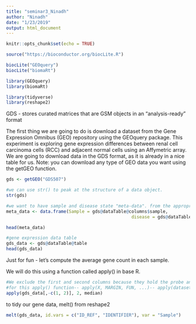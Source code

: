 ```yaml
---
title: "seminar3_Ninadh"
author: "Ninadh"
date: "1/23/2019"
output: html_document
---
```


```r
knitr::opts_chunk$set(echo = TRUE)
```

```r
source("https://bioconductor.org/biocLite.R")
```

```r
biocLite("GEOquery")
biocLite("biomaRt")
```

```r
library(GEOquery)
library(biomaRt)
```

```r
library(tidyverse)
library(reshape2)
```


GDS - stores curated matrices that are GSM objects in an "analysis-ready" format

The first thing we are going to do is download a dataset from the Gene Expression Omnibus (GEO) repository using the GEOquery package. This experiment is exploring gene expression differences between renal cell carcinoma cells (RCC) and adjacent normal cells using an Affymetric array. We are going to download data in the GDS format, as it is already in a nice table for us. Note: you can download any type of GEO data you want using the getGEO function.

```r
gds <- getGEO("GDS507")
```

```r
#we can use str() to peak at the structure of a data object. 
str(gds)
```

```r
#we want to have sample and disease state "meta-data". from the appropriate slots above.
meta_data <- data.frame(Sample = gds@dataTable@columns$sample, 
												disease = gds@dataTable@columns$disease.state)
```

```r
head(meta_data)
```

```r
#gene expression data table
gds_data <- gds@dataTable@table
head(gds_data)
```

Just for fun - let's compute the average gene count in each sample.

We will do this using a function called apply() in base R.

```r
#We exclude the first and second columns because they hold the probe and gene names, respectively.
#for this apply() function-- apply(X, MARGIN, FUN, ...)-- apply(dataset (specify rows.col), col, median)
apply(gds_data[,-c(1, 2)], 2, median)
```

to tidy our gene data, melt() from reshape2

```r
melt(gds_data, id.vars = c("ID_REF", "IDENTIFIER"), var = "Sample")

```

```r

```




